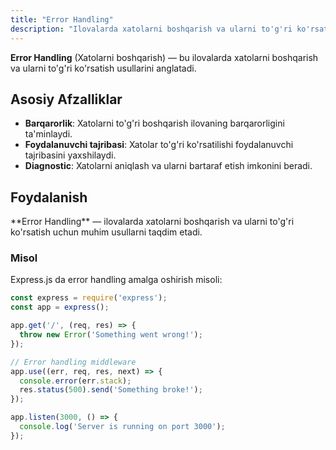 ```yaml
---
title: "Error Handling"
description: "Ilovalarda xatolarni boshqarish va ularni to'g'ri ko'rsatish usullari."
---
```


**Error Handling** (Xatolarni boshqarish) — bu ilovalarda xatolarni boshqarish va ularni to'g'ri ko'rsatish usullarini anglatadi.

## Asosiy Afzalliklar
- **Barqarorlik**: Xatolarni to'g'ri boshqarish ilovaning barqarorligini ta'minlaydi.
- **Foydalanuvchi tajribasi**: Xatolar to'g'ri ko'rsatilishi foydalanuvchi tajribasini yaxshilaydi.
- **Diagnostic**: Xatolarni aniqlash va ularni bartaraf etish imkonini beradi.

## Foydalanish

<Callout>
**Error Handling** — ilovalarda xatolarni boshqarish va ularni to'g'ri ko'rsatish uchun muhim usullarni taqdim etadi.
</Callout>

### Misol

Express.js da error handling amalga oshirish misoli:

```js
const express = require('express');
const app = express();

app.get('/', (req, res) => {
  throw new Error('Something went wrong!');
});

// Error handling middleware
app.use((err, req, res, next) => {
  console.error(err.stack);
  res.status(500).send('Something broke!');
});

app.listen(3000, () => {
  console.log('Server is running on port 3000');
});
```
